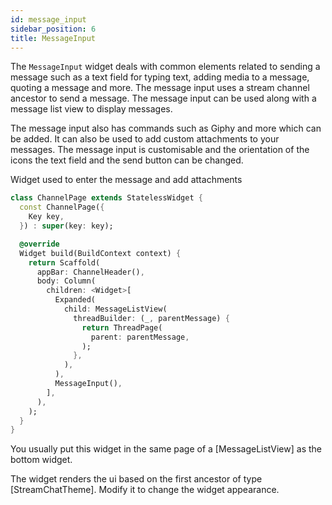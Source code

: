 ```yaml
---
id: message_input
sidebar_position: 6
title: MessageInput
---
```


The `MessageInput` widget deals with common elements related to sending a message such as a text field for typing text, 
adding media to a message, quoting a message and more. The message input uses a stream channel ancestor to send a message. 
The message input can be used along with a message list view to display messages.

The message input also has commands such as Giphy and more which can be added. It can also be used to add custom attachments to your messages. 
The message input is customisable and the orientation of the icons the text field and the send button can be changed.

Widget used to enter the message and add attachments

```dart
class ChannelPage extends StatelessWidget {
  const ChannelPage({
    Key key,
  }) : super(key: key);

  @override
  Widget build(BuildContext context) {
    return Scaffold(
      appBar: ChannelHeader(),
      body: Column(
        children: <Widget>[
          Expanded(
            child: MessageListView(
              threadBuilder: (_, parentMessage) {
                return ThreadPage(
                  parent: parentMessage,
                );
              },
            ),
          ),
          MessageInput(),
        ],
      ),
    );
  }
}
```

You usually put this widget in the same page of a [MessageListView]
as the bottom widget.

The widget renders the ui based on the first ancestor of
type [StreamChatTheme].
Modify it to change the widget appearance.